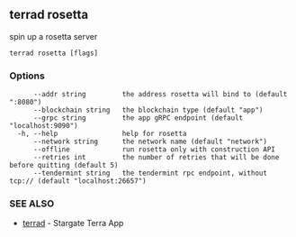 ## terrad rosetta

spin up a rosetta server

```
terrad rosetta [flags]
```

### Options

```
      --addr string         the address rosetta will bind to (default ":8080")
      --blockchain string   the blockchain type (default "app")
      --grpc string         the app gRPC endpoint (default "localhost:9090")
  -h, --help                help for rosetta
      --network string      the network name (default "network")
      --offline             run rosetta only with construction API
      --retries int         the number of retries that will be done before quitting (default 5)
      --tendermint string   the tendermint rpc endpoint, without tcp:// (default "localhost:26657")
```

### SEE ALSO

* [terrad](terrad.md)	 - Stargate Terra App



